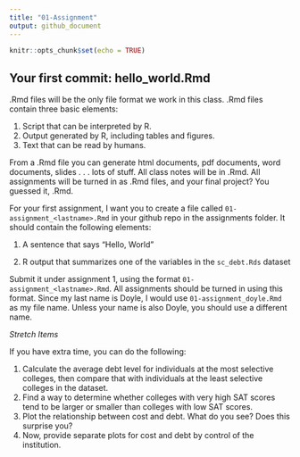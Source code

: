 ```yaml
---
title: "01-Assignment"
output: github_document
---
```


```r
knitr::opts_chunk$set(echo = TRUE)
```


## Your first commit: hello_world.Rmd

.Rmd files will be the only file format we work in this class. .Rmd files contain three basic elements:

1. Script that can be interpreted by R. 
2. Output generated by R, including tables and figures.  
3. Text that can be read by humans. 

From a .Rmd file you can generate html documents, pdf documents, word documents, slides . . . lots of stuff. All class notes will be in .Rmd. All assignments will be turned in as .Rmd files, and your final project? You guessed it, .Rmd. 

For your first assignment, I want you to create a file called `01-assignment_<lastname>.Rmd` in your github repo in the assignments folder. It should contain the following elements:

1. A sentence that says "Hello, World"


2. R output that summarizes one of the variables in the `sc_debt.Rds` dataset

Submit it under assignment 1, using the format `01-assignment_<lastname>.Rmd`. All assignments should be turned in using this format. Since my last name is Doyle, I would use `01-assignment_doyle.Rmd` as my file name. Unless your name is also Doyle, you should use a different name. 


*Stretch Items*

If you have extra time, you can do the following:

1. Calculate the average debt level for individuals at the most selective colleges, then compare that with individuals at the least selective colleges in the dataset. 
2. Find a way to determine whether colleges with very high SAT scores tend to be larger or smaller than colleges with low SAT scores. 
3. Plot the relationship between cost and debt. What do you see? Does this surprise you? 
4. Now, provide separate plots for cost and debt by control of the institution. 
